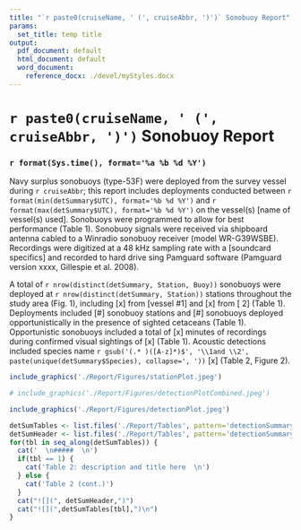 ```yaml
---
title: "`r paste0(cruiseName, ' (', cruiseAbbr, ')')` Sonobuoy Report"
params:
  set_title: temp title
output:
  pdf_document: default
  html_document: default
  word_document: 
    reference_docx: ./devel/myStyles.docx
---
```


# `r paste0(cruiseName, ' (', cruiseAbbr, ')')` Sonobuoy Report
### `r format(Sys.time(), format='%a %b %d %Y')`


Navy surplus sonobuoys (type-53F) were deployed from the survey vessel during `r cruiseAbbr`; this report includes deployments conducted between `r format(min(detSummary$UTC), format='%b %d %Y')` and `r format(max(detSummary$UTC), format='%b %d %Y')` on the vessel(s) [name of vessel(s) used]. Sonobuoys were programmed to allow for best performance (Table 1). Sonobuoy signals were received via shipboard antenna cabled to a Winradio sonobuoy receiver (model WR-G39WSBE). Recordings were digitized at a 48 kHz sampling rate with a [soundcard specifics] and recorded to hard drive sing Pamguard software (Pamguard version xxxx, Gillespie et al. 2008). 


A total of `r nrow(distinct(detSummary, Station, Buoy))` sonobuoys were deployed at `r nrow(distinct(detSummary, Station))` stations throughout the study area (Fig. 1), including [x] from [vessel #1] and [x] from [ 2] (Table 1).  Deployments included [#] sonobuoy stations and [#] sonobuoys deployed opportunistically in the presence of sighted cetaceans (Table 1).  Opportunistic sonobuoys included a total of [x] minutes of recordings during confirmed visual sightings of [x] (Table 1). Acoustic detections included species name 
`r gsub('(.* )([A-z]*)$', '\\1and \\2', paste(unique(detSummary$Species), collapse=', '))`
[x] (Table 2, Figure 2).


```r
include_graphics('./Report/Figures/stationPlot.jpeg')
```


```r
# include_graphics('./Report/Figures/detectionPlotCombined.jpeg')
```


```r
include_graphics('./Report/Figures/detectionPlot.jpeg')
```


```r
detSumTables <- list.files('./Report/Tables', pattern='detectionSummaryTable_[0-9]*', full.names=TRUE)
detSumHeader <- list.files('./Report/Tables', pattern='detectionSummaryTableHeader', full.names=TRUE)
for(tbl in seq_along(detSumTables)) {
  cat('  \n#####  \n')
  if(tbl == 1) {
    cat('Table 2: description and title here  \n')
  } else {
    cat('Table 2 (cont.)')
  }
  cat("![](", detSumHeader,")")
  cat("![](",detSumTables[tbl],")\n")
}
```